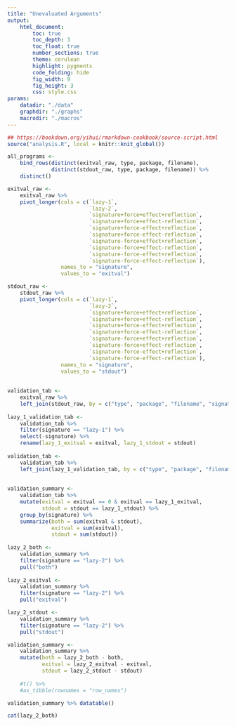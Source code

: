 ```yaml
---
title: "Unevaluated Arguments"
output:
    html_document:
        toc: true
        toc_depth: 3
        toc_float: true
        number_sections: true
        theme: cerulean
        highlight: pygments
        code_folding: hide
        fig_width: 9
        fig_height: 3
        css: style.css
params:
    datadir: "./data"
    graphdir: "./graphs"
    macrodir: "./macros"
---
```


```r
## https://bookdown.org/yihui/rmarkdown-cookbook/source-script.html
source("analysis.R", local = knitr::knit_global())
```

```r
all_programs <- 
    bind_rows(distinct(exitval_raw, type, package, filename),
              distinct(stdout_raw, type, package, filename)) %>%
    distinct()

exitval_raw <-
    exitval_raw %>%
    pivot_longer(cols = c(`lazy-1`,
                          `lazy-2`,
                          `signature+force+effect+reflection`,
                          `signature+force+effect-reflection`,
                          `signature+force-effect+reflection`,
                          `signature+force-effect-reflection`,
                          `signature-force+effect+reflection`,
                          `signature-force+effect-reflection`,
                          `signature-force-effect+reflection`,
                          `signature-force-effect-reflection`),
                 names_to = "signature",
                 values_to = "exitval")

stdout_raw <-
    stdout_raw %>%
    pivot_longer(cols = c(`lazy-1`,
                          `lazy-2`,
                          `signature+force+effect+reflection`,
                          `signature+force+effect-reflection`,
                          `signature+force-effect+reflection`,
                          `signature+force-effect-reflection`,
                          `signature-force+effect+reflection`,
                          `signature-force+effect-reflection`,
                          `signature-force-effect+reflection`,
                          `signature-force-effect-reflection`),
                 names_to = "signature",
                 values_to = "stdout")
                 
                 
validation_tab <-
    exitval_raw %>%
    left_join(stdout_raw, by = c("type", "package", "filename", "signature"))
    
lazy_1_validation_tab <-
    validation_tab %>%
    filter(signature == "lazy-1") %>%
    select(-signature) %>%
    rename(lazy_1_exitval = exitval, lazy_1_stdout = stdout)
    
validation_tab <-
    validation_tab %>%
    left_join(lazy_1_validation_tab, by = c("type", "package", "filename"))
    
    
validation_summary <-
    validation_tab %>%
    mutate(exitval = exitval == 0 & exitval == lazy_1_exitval,
           stdout = stdout == lazy_1_stdout) %>%
    group_by(signature) %>%
    summarize(both = sum(exitval & stdout),
              exitval = sum(exitval),
              stdout = sum(stdout))
    
lazy_2_both <-
    validation_summary %>%
    filter(signature == "lazy-2") %>%
    pull("both")
    
lazy_2_exitval <-
    validation_summary %>%
    filter(signature == "lazy-2") %>%
    pull("exitval")

lazy_2_stdout <-
    validation_summary %>%
    filter(signature == "lazy-2") %>%
    pull("stdout")

validation_summary <-
    validation_summary %>%
    mutate(both = lazy_2_both - both,
           exitval = lazy_2_exitval - exitval,
           stdout = lazy_2_stdout - stdout)
    
    #t() %>%
    #as_tibble(rownames = "row_names")

validation_summary %>% datatable()

cat(lazy_2_both)
```

